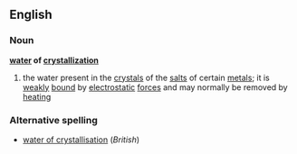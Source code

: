 ==English==
===Noun===
{{wikipedia}}
'''[[water]] of [[crystallization]]'''
#{{chemistry}} the water present in the [[crystal]]s of the [[salt]]s of certain [[metal]]s; it is [[weakly]] [[bound]] by [[electrostatic]] [[force]]s and may normally be removed by [[heating]]
===Alternative spelling===
*[[water of crystallisation]]  (''British'')